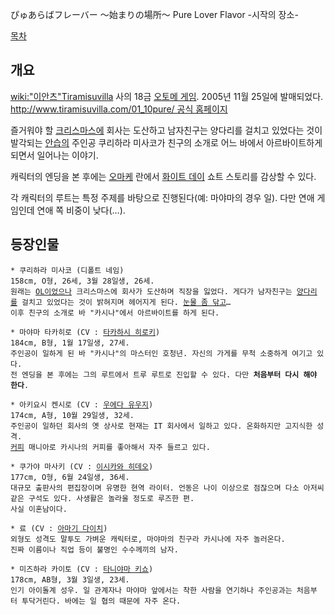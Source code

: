ぴゅあらばフレーバー ～始まりの場所～
Pure Lover Flavor -시작의 장소-

[[목차]]
== 개요 ==
[[wiki:"이안츠"Tiramisuvilla]] 사의 18금 [[오토메 게임]]. 2005년 11월 25일에 발매되었다.
[[http://www.tiramisuvilla.com/01_10pure/ 공식 홈페이지]]

즐거워야 할 [[크리스마스]]에 회사는 도산하고 남자친구는 양다리를 걸치고 있었다는 것이 발각되는 [[안습]]의 주인공 쿠리하라 미사코가 친구의 소개로 어느 바에서 아르바이트하게 되면서 일어나는 이야기.

캐릭터의 엔딩을 본 후에는 [[오마케]] 란에서 [[화이트 데이]] 쇼트 스토리를 감상할 수 있다.

각 캐릭터의 루트는 특정 주제를 바탕으로 진행된다(예: 마야마의 경우 일). 다만 연애 게임인데 연애 쪽 비중이 낮다(…).

== 등장인물 ==
 * 쿠리하라 미사코 (디폴트 네임)
 158cm, O형, 26세, 3월 28일생, 26세.
 원래는 [[OL]]이었으나 크리스마스에 회사가 도산하며 직장을 잃었다. 게다가 남자친구는 [[양다리]]를 걸치고 있었다는 것이 밝혀지며 헤어지게 된다. [[눈물 좀 닦고]]…
 이후 친구의 소개로 바 "카시나"에서 아르바이트를 하게 된다.

 * 마야마 타카히로 (CV : [[타카하시 히로키]])
 184cm, B형, 1월 17일생, 27세.
 주인공이 일하게 된 바 "카시나"의 마스터인 호청년. 자신의 가게를 무척 소중하게 여기고 있다.
 전 엔딩을 본 후에는 그의 루트에서 트루 루트로 진입할 수 있다. 다만 '''처음부터 다시 해야 한다'''.

 * 아키요시 켄시로 (CV : [[우에다 유우지]])
 174cm, A형, 10월 29일생, 32세.
 주인공이 일하던 회사의 옛 상사로 현재는 IT 회사에서 일하고 있다. 온화하지만 고지식한 성격.
 [[커피]] 매니아로 카시나의 커피를 좋아해서 자주 들르고 있다.

 * 쿠가야 마사키 (CV : [[이시카와 히데오]])
 177cm, O형, 6월 24일생, 36세.
 대규모 출판사의 편집장이며 유명한 현역 라이터. 언동은 나이 이상으로 점잖으며 다소 아저씨같은 구석도 있다. 사생활은 놀라울 정도로 루즈한 편.
 사실 이혼남이다.

 * 료 (CV : [[아마기 다이치]])
 외형도 성격도 말투도 가벼운 캐릭터로, 마야마의 친구라 카시나에 자주 놀러온다.
 진짜 이름이나 직업 등이 불명인 수수께끼의 남자.

 * 미즈하라 카이토 (CV : [[타니야마 키쇼]])
 178cm, AB형, 3월 3일생, 23세.
 인기 아이돌계 성우. 일 관계자나 마야마 앞에서는 착한 사람을 연기하나 주인공과는 처음부터 투닥거린다. 바에는 일 협의 때문에 자주 온다.
